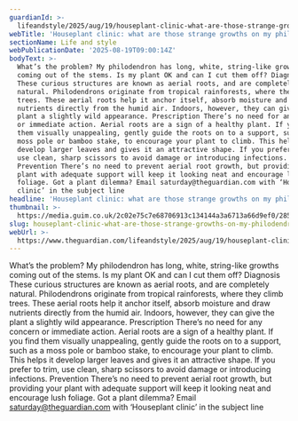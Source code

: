 ```yaml
---
guardianId: >-
  lifeandstyle/2025/aug/19/houseplant-clinic-what-are-those-strange-growths-on-my-philodendron
webTitle: 'Houseplant clinic: what are those strange growths on my philodendron?'
sectionName: Life and style
webPublicationDate: '2025-08-19T09:00:14Z'
bodyText: >-
  What’s the problem? My philodendron has long, white, string-like growths
  coming out of the stems. Is my plant OK and can I cut them off? Diagnosis
  These curious structures are known as aerial roots, and are completely
  natural. Philodendrons originate from tropical rainforests, where they climb
  trees. These aerial roots help it anchor itself, absorb moisture and draw
  nutrients directly from the humid air. Indoors, however, they can give the
  plant a slightly wild appearance. Prescription There’s no need for any concern
  or immediate action. Aerial roots are a sign of a healthy plant. If you find
  them visually unappealing, gently guide the roots on to a support, such as a
  moss pole or bamboo stake, to encourage your plant to climb. This helps it
  develop larger leaves and gives it an attractive shape. If you prefer to trim,
  use clean, sharp scissors to avoid damage or introducing infections.
  Prevention There’s no need to prevent aerial root growth, but providing your
  plant with adequate support will keep it looking neat and encourage lush
  foliage. Got a plant dilemma? Email saturday@theguardian.com with ‘Houseplant
  clinic’ in the subject line
headline: 'Houseplant clinic: what are those strange growths on my philodendron?'
thumbnail: >-
  https://media.guim.co.uk/2c02e75c7e68706913c134144a3a6713a66d9ef0/285_277_1211_970/500.jpg
slug: houseplant-clinic-what-are-those-strange-growths-on-my-philodendron
webUrl: >-
  https://www.theguardian.com/lifeandstyle/2025/aug/19/houseplant-clinic-what-are-those-strange-growths-on-my-philodendron
---
```

What’s the problem? My philodendron has long, white, string-like growths coming out of the stems. Is my plant OK and can I cut them off? Diagnosis These curious structures are known as aerial roots, and are completely natural. Philodendrons originate from tropical rainforests, where they climb trees. These aerial roots help it anchor itself, absorb moisture and draw nutrients directly from the humid air. Indoors, however, they can give the plant a slightly wild appearance. Prescription There’s no need for any concern or immediate action. Aerial roots are a sign of a healthy plant. If you find them visually unappealing, gently guide the roots on to a support, such as a moss pole or bamboo stake, to encourage your plant to climb. This helps it develop larger leaves and gives it an attractive shape. If you prefer to trim, use clean, sharp scissors to avoid damage or introducing infections. Prevention There’s no need to prevent aerial root growth, but providing your plant with adequate support will keep it looking neat and encourage lush foliage. Got a plant dilemma? Email saturday@theguardian.com with ‘Houseplant clinic’ in the subject line
